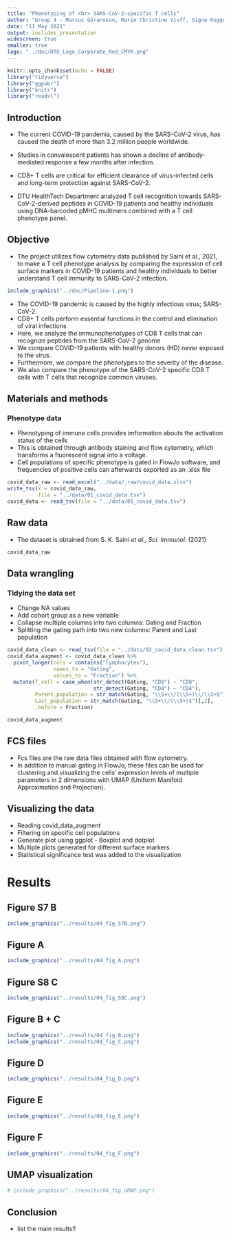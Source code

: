 ```yaml
---
title: "Phenotyping of <br> SARS-CoV-2-specific T cells"
author: "Group 4 - Marcus Göransson, Marie Christine Viuff, Signe Koggersbøl Skadsborg, Susana Patricia Hernandez, Yogesh Basavaraju"
date: "11 May 2021"
output: ioslides_presentation
widescreen: true
smaller: true
logo: "../doc/DTU_Logo_Corporate_Red_CMYK.png"
---
```


```r
knitr::opts_chunk$set(echo = FALSE)
library("tidyverse")
library("ggpubr")
library("knitr")
library("readxl")
```


## Introduction

- The current COVID-19 pandemia, caused by the SARS-CoV-2 virus, has caused the death of more than 3.2 million people worldwide.  
- Studies in convalescent patients has shown a decline of antibody-mediated response a few months after infection. 

- CD8+ T cells are critical for efficient clearance of virus-infected cells and long-term protection against SARS-CoV-2.

- DTU HealthTech Department analyzed T cell recognition towards SARS-CoV-2-derived peptides in COVID-19 patients and healthy individuals using DNA-barcoded pMHC multimers combined with a T cell phenotype panel.

## Objective

- The project utilizes flow cytometry data published by Saini et al., 2021, to make a T cell phenotype analysis by comparing the expression of cell surface markers in COVID-19 patients and healthy individuals to better understand T cell immunity to SARS-CoV-2 infection.

```r
include_graphics("../doc/Pipeline-1.png")
```

* The COVID-19 pandemic is caused by the highly infectious virus; SARS-CoV-2. 
* CD8+ T cells perform essential functions in the control and elimination of viral infections
* Here, we analyze the immunophenotypes of CD8 T cells that can recognize peptides from the SARS-CoV-2 genome 
* We compare COVID-19 patients with healthy donors (HD) never exposed to the virus.
* Furthermore, we compare the phenotypes to the severity of the disease.
* We also compare the phenotype of the SARS-CoV-2 specific CD8 T cells with T cells that recognize common viruses.



## Materials and methods

### Phenotype data


- Phenotyping of immune cells provides imformation abouts the activation status of the cells
- This is obtained through antibody staining and flow cytometry, which transforms a fluorescent signal into a voltage.
- Cell populations of specific phenotype is gated in FlowJo software, and frequencies of positive cells can afterwards exported as an .xlsx file



```r
covid_data_raw <- read_excel("../data/_raw/covid_data.xlsx")
write_tsv(x = covid_data_raw,
          file = "../data/01_covid_data.tsv")
covid_data <- read_tsv(file = "../data/01_covid_data.tsv")
```


## Raw data {.smaller}

* The dataset is obtained from S. K. Saini *et al., Sci. Immunol.* (2021)

```r
covid_data_raw
```



## Data wrangling 
### Tidying the data set
* Change NA values
* Add cohort group as a new variable
* Collapse multiple columns into two columns: Gating and Fraction
* Splitting the gating path into two new columns: Parent and Last population


```r
covid_data_clean <- read_tsv(file = "../data/02_covid_data_clean.tsv")
covid_data_augment <- covid_data_clean %>% 
  pivot_longer(cols = contains("lymphocytes"),
               names_to = "Gating",
               values_to = "Fraction") %>% 
  mutate(T_cell = case_when(str_detect(Gating, "CD8") ~ "CD8",
                            str_detect(Gating, "CD4") ~ "CD4"),
         Parent_population = str_match(Gating, "\\S+\\/(\\S+)\\/\\S+$")[,2],
         Last_population = str_match(Gating, "\\S+\\/(\\S+)$")[,2],
         .before = Fraction)
```
```r
covid_data_augment
```

## FCS files

* Fcs files are the raw data files obtained with flow cytometry.
* In addition to manual gating in FlowJo, these files can be used for clustering and visualizing the cells' expression levels of multiple parameters in 2 dimensions with UMAP (Uniform Manifold Approximation and Projection).

## Visualizing the data

* Reading covid_data_augment
* Filtering on specific cell populations
* Generate plot using ggplot - Boxplot and dotplot
* Multiple plots generated for different surface markers
* Statistical significance test was added to the visualization





# Results {.smaller}

## Figure S7 B

```r
include_graphics("../results/04_fig_S7B.png")
```

## Figure A
```r
include_graphics("../results/04_fig_A.png")
```

## Figure S8 C

```r
include_graphics("../results/04_fig_S8C.png")
```

## Figure B + C

```r
include_graphics("../results/04_fig_B.png")
include_graphics("../results/04_fig_C.png")
```

## Figure D

```r
include_graphics("../results/04_fig_D.png")
```

## Figure E

```r
include_graphics("../results/04_fig_E.png")
```

## Figure F

```r
include_graphics("../results/04_fig_F.png")
```

## UMAP visualization

```r
# include_graphics("../results/04_fig_UMAP.png")
```

## Conclusion

* list the main results!!


